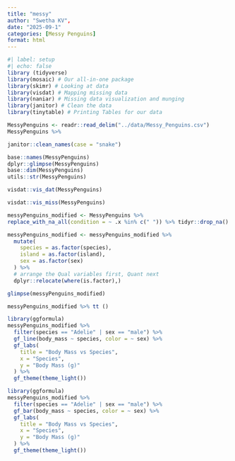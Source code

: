 ```yaml
---
title: "messy"
author: "Swetha KV",
date: "2025-09-1"
categories: [Messy Penguins]
format: html
---
```

```r
#| label: setup
#| echo: false 
library (tidyverse)
library(mosaic) # Our all-in-one package
library(skimr) # Looking at data
library(visdat) # Mapping missing data
library(naniar) # Missing data visualization and munging
library(janitor) # Clean the data
library(tinytable) # Printing Tables for our data
```
```r
MessyPenguins <- readr::read_delim("../data/Messy_Penguins.csv")
MessyPenguins %>% 

janitor::clean_names(case = "snake")
```

```r
base::names(MessyPenguins)
dplyr::glimpse(MessyPenguins)
base::dim(MessyPenguins)
utils::str(MessyPenguins)

```
```r
visdat::vis_dat(MessyPenguins)
```
```r
visdat::vis_miss(MessyPenguins)
```

```r
messyPenguins_modified <- MessyPenguins %>% 
replace_with_na_all(condition = ~ .x %in% c(" ")) %>% tidyr::drop_na()
```

```r
messyPenguins_modified <- messyPenguins_modified %>%
  mutate(
    species = as.factor(species),
    island = as.factor(island),
    sex = as.factor(sex)
  ) %>%
  # arrange the Qual variables first, Quant next
  dplyr::relocate(where(is.factor),)

glimpse(messyPenguins_modified)
```

```r
messyPenguins_modified %>% tt ()
```
```r
library(ggformula)
messyPenguins_modified %>% 
  filter(species == "Adelie" | sex == "male") %>% 
  gf_line(body_mass ~ species, color = ~ sex) %>% 
  gf_labs(
    title = "Body Mass vs Species",
    x = "Species",
    y = "Body Mass (g)"
  ) %>% 
  gf_theme(theme_light())
```
```r
library(ggformula)
messyPenguins_modified %>% 
  filter(species == "Adelie" | sex == "male") %>% 
  gf_bar(body_mass ~ species, color = ~ sex) %>% 
  gf_labs(
    title = "Body Mass vs Species",
    x = "Species",
    y = "Body Mass (g)"
  ) %>% 
  gf_theme(theme_light())
```
